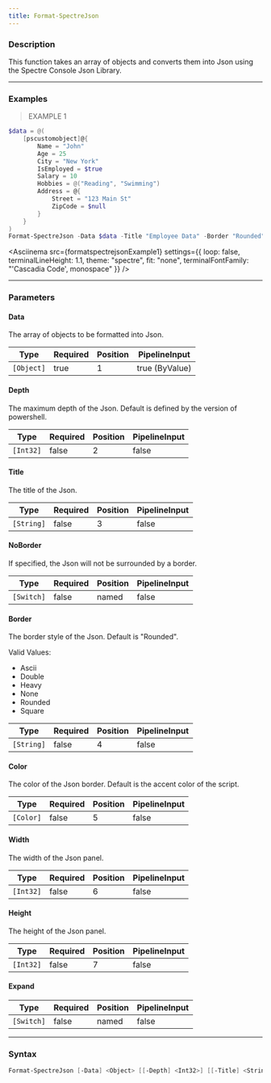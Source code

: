 ```yaml
---
title: Format-SpectreJson
---
```









### Description

This function takes an array of objects and converts them into Json using the Spectre Console Json Library.



---


### Examples
> EXAMPLE 1

```powershell
$data = @(
    [pscustomobject]@{
        Name = "John"
        Age = 25
        City = "New York"
        IsEmployed = $true
        Salary = 10
        Hobbies = @("Reading", "Swimming")
        Address = @{
            Street = "123 Main St"
            ZipCode = $null
        }
    }
)
Format-SpectreJson -Data $data -Title "Employee Data" -Border "Rounded" -Color "Green"
```
<Asciinema
    src={formatspectrejsonExample1}
    settings={{
        loop: false,
        terminalLineHeight: 1.1,
        theme: "spectre",
        fit: "none",
        terminalFontFamily: "'Cascadia Code', monospace"
    }}
/>


---


### Parameters
#### **Data**

The array of objects to be formatted into Json.






|Type      |Required|Position|PipelineInput |
|----------|--------|--------|--------------|
|`[Object]`|true    |1       |true (ByValue)|



#### **Depth**

The maximum depth of the Json. Default is defined by the version of powershell.






|Type     |Required|Position|PipelineInput|
|---------|--------|--------|-------------|
|`[Int32]`|false   |2       |false        |



#### **Title**

The title of the Json.






|Type      |Required|Position|PipelineInput|
|----------|--------|--------|-------------|
|`[String]`|false   |3       |false        |



#### **NoBorder**

If specified, the Json will not be surrounded by a border.






|Type      |Required|Position|PipelineInput|
|----------|--------|--------|-------------|
|`[Switch]`|false   |named   |false        |



#### **Border**

The border style of the Json. Default is "Rounded".



Valid Values:

* Ascii
* Double
* Heavy
* None
* Rounded
* Square






|Type      |Required|Position|PipelineInput|
|----------|--------|--------|-------------|
|`[String]`|false   |4       |false        |



#### **Color**

The color of the Json border. Default is the accent color of the script.






|Type     |Required|Position|PipelineInput|
|---------|--------|--------|-------------|
|`[Color]`|false   |5       |false        |



#### **Width**

The width of the Json panel.






|Type     |Required|Position|PipelineInput|
|---------|--------|--------|-------------|
|`[Int32]`|false   |6       |false        |



#### **Height**

The height of the Json panel.






|Type     |Required|Position|PipelineInput|
|---------|--------|--------|-------------|
|`[Int32]`|false   |7       |false        |



#### **Expand**




|Type      |Required|Position|PipelineInput|
|----------|--------|--------|-------------|
|`[Switch]`|false   |named   |false        |





---


### Syntax
```powershell
Format-SpectreJson [-Data] <Object> [[-Depth] <Int32>] [[-Title] <String>] [-NoBorder] [[-Border] <String>] [[-Color] <Color>] [[-Width] <Int32>] [[-Height] <Int32>] [-Expand] [<CommonParameters>]
```
